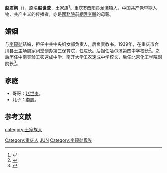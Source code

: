 '''赵君陶'''（{{bd|1903年|1月17日|1985年|12月14日}}），原名'''赵世萱'''，[[土家族|土家族]]<ref>{{Cite web |url=http://minzu.people.com.cn/GB/166719/10375380.html |title=土家族知识分子：共产主义的传播者 |access-date=2015-11-29 |archive-url=https://web.archive.org/web/20190126221131/http://minzu.people.com.cn/GB/166719/10375380.html |archive-date=2019-01-26 |dead-url=yes }}</ref>。[[重庆市|重庆市]][[酉阳县|酉阳县]][[龙潭镇|龙潭镇]]人，中国共产党早期人物、共产主义的传播者，亦是[[中华人民共和国国务院|國務院]]前[[總理|總理]][[李鵬|李鵬]]的母親。

==婚姻==
与[[李硕勋|李硕勋]]结婚，担任中共中央妇女部负责人，后负责教书。1939年，在重庆市合川县土主场周家祠堂创办第三保育院，任院长。后担任哈尔滨第四中学校长<ref>{{cite news|title=郭沫若梁漱溟都曾是我们家的客|url=http://news.hexun.com/2013-12-12/160510511.html|accessdate=2013-12-26|newspaper=重庆晨报|deadurl=yes|archiveurl=https://web.archive.org/web/20131227040812/http://news.hexun.com/2013-12-12/160510511.html|archivedate=2013-12-27}}</ref>。之后历任中南实验工农速成中学、南开大学工农速成中学校长，后任北京化工学院副院长<ref>{{cite news|title=酉阳：隆重纪念赵君陶同志诞辰110周年|url=http://cq.people.com.cn/news/2013118/20131181434349742887.htm|accessdate=2013-12-26|newspaper=人民网|deadurl=yes|archiveurl=https://web.archive.org/web/20131228010411/http://cq.people.com.cn/news/2013118/20131181434349742887.htm|archivedate=2013-12-28}}</ref>。

==家庭==
*哥哥：[[赵世炎|赵世炎]]。
*儿子：[[李鹏|李鹏]]。
==参考文献==
{{reflist}}
{{中国政治人物小作品}}

{{DEFAULTSORT:Z}}
[[Category:重庆人|Category:重庆人]]
[[Category:赵姓|JUN]]
[[Category:李硕勋家族|Category:李硕勋家族]]
[[category:土家族人|category:土家族人]]